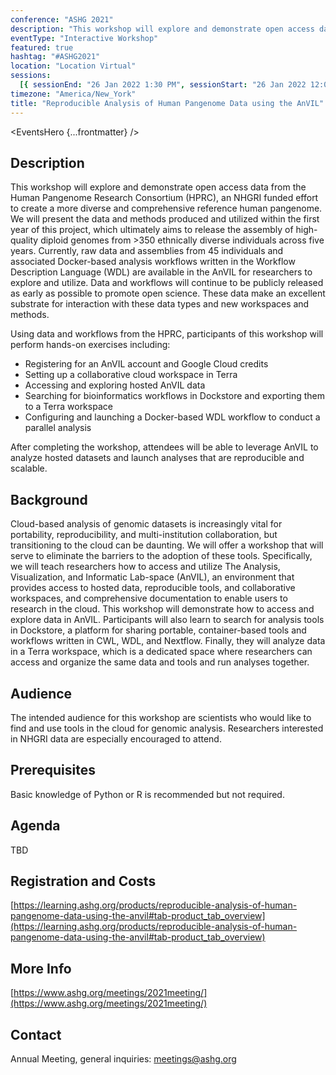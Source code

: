 ```yaml
---
conference: "ASHG 2021"
description: "This workshop will explore and demonstrate open access data from the Human Pangenome Research Consortium (HPRC), an NHGRI funded effort to create a more diverse and comprehensive reference human pangenome."
eventType: "Interactive Workshop"
featured: true
hashtag: "#ASHG2021"
location: "Location Virtual"
sessions:
  [{ sessionEnd: "26 Jan 2022 1:30 PM", sessionStart: "26 Jan 2022 12:00 PM" }]
timezone: "America/New_York"
title: "Reproducible Analysis of Human Pangenome Data using the AnVIL"
---
```


<EventsHero {...frontmatter} />

## Description

This workshop will explore and demonstrate open access data from the Human Pangenome Research Consortium (HPRC), an NHGRI funded effort to create a more diverse and comprehensive reference human pangenome. We will present the data and methods produced and utilized within the first year of this project, which ultimately aims to release the assembly of high-quality diploid genomes from >350 ethnically diverse individuals across five years. Currently, raw data and assemblies from 45 individuals and associated Docker-based analysis workflows written in the Workflow Description Language (WDL) are available in the AnVIL for researchers to explore and utilize. Data and workflows will continue to be publicly released as early as possible to promote open science. These data make an excellent substrate for interaction with these data types and new workspaces and methods.

Using data and workflows from the HPRC, participants of this workshop will perform hands-on exercises including:

- Registering for an AnVIL account and Google Cloud credits
- Setting up a collaborative cloud workspace in Terra
- Accessing and exploring hosted AnVIL data
- Searching for bioinformatics workflows in Dockstore and exporting them to a Terra workspace
- Configuring and launching a Docker-based WDL workflow to conduct a parallel analysis

After completing the workshop, attendees will be able to leverage AnVIL to analyze hosted datasets and launch analyses that are reproducible and scalable.

## Background

Cloud-based analysis of genomic datasets is increasingly vital for portability, reproducibility, and multi-institution collaboration, but transitioning to the cloud can be daunting. We will offer a workshop that will serve to eliminate the barriers to the adoption of these tools. Specifically, we will teach researchers how to access and utilize The Analysis, Visualization, and Informatic Lab-space (AnVIL), an environment that provides access to hosted data, reproducible tools, and collaborative workspaces, and comprehensive documentation to enable users to research in the cloud. This workshop will demonstrate how to access and explore data in AnVIL. Participants will also learn to search for analysis tools in Dockstore, a platform for sharing portable, container-based tools and workflows written in CWL, WDL, and Nextflow. Finally, they will analyze data in a Terra workspace, which is a dedicated space where researchers can access and organize the same data and tools and run analyses together.

## Audience

The intended audience for this workshop are scientists who would like to find and use tools in the cloud for genomic analysis. Researchers interested in NHGRI data are especially encouraged to attend.

## Prerequisites

Basic knowledge of Python or R is recommended but not required.

## Agenda

TBD

## Registration and Costs

[https://learning.ashg.org/products/reproducible-analysis-of-human-pangenome-data-using-the-anvil#tab-product_tab_overview](https://learning.ashg.org/products/reproducible-analysis-of-human-pangenome-data-using-the-anvil#tab-product_tab_overview)

## More Info

[https://www.ashg.org/meetings/2021meeting/](https://www.ashg.org/meetings/2021meeting/)

## Contact

Annual Meeting, general inquiries: [meetings@ashg.org](mailto:meetings@ashg.org)

